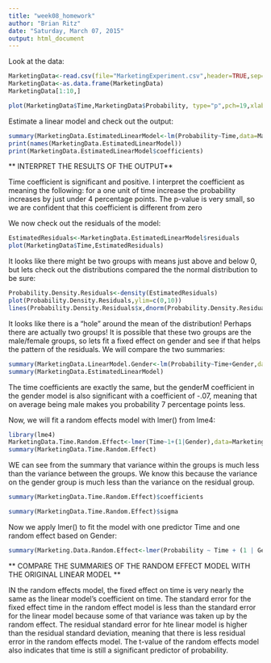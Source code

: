 ---
title: "week08_homework"
author: "Brian Ritz"
date: "Saturday, March 07, 2015"
output: html_document
---


Look at the data:
```{r}
MarketingData<-read.csv(file="MarketingExperiment.csv",header=TRUE,sep=",")
MarketingData<-as.data.frame(MarketingData)
MarketingData[1:10,]
```

```{r}
plot(MarketingData$Time,MarketingData$Probability, type="p",pch=19,xlab="Time",ylab="Probability")
```

Estimate a linear model and check out the output:
```{r}
summary(MarketingData.EstimatedLinearModel<-lm(Probability~Time,data=MarketingData))
print(names(MarketingData.EstimatedLinearModel))
print(MarketingData.EstimatedLinearModel$coefficients)
```

** INTERPRET THE RESULTS OF THE OUTPUT**

Time coefficient is significant and positive. I interpret the coefficient as meaning the following: for a one unit of time increase the probability increases by just under 4 percentage points. The p-value is very small, so we are confident that this coefficient is different from zero

We now check out the residuals of the model:

```{r}
EstimatedResiduals<-MarketingData.EstimatedLinearModel$residuals
plot(MarketingData$Time,EstimatedResiduals)
```

It looks like there might be two groups with means just above and below 0, but lets check out the distributions compared the the normal distribution to be sure:
```{r}
Probability.Density.Residuals<-density(EstimatedResiduals)
plot(Probability.Density.Residuals,ylim=c(0,10))
lines(Probability.Density.Residuals$x,dnorm(Probability.Density.Residuals$x,mean=mean(EstimatedResiduals),sd=sd(EstimatedResiduals)))
```

It looks like there is a "hole" around the mean of the distribution! Perhaps there are actually two groups! It is possible that these two groups are the male/female groups, so lets fit a fixed effect on gender and see if that helps the pattern of the residuals. We will compare the two summaries:

```{r}
summary(MarketingData.LinearModel.Gender<-lm(Probability~Time+Gender,data=MarketingData))
summary(MarketingData.EstimatedLinearModel)
```

The time coefficients are exactly the same, but the genderM coefficient in the gender model is also significant with a coefficient of -.07, meaning that on average being male makes you probability 7 percentage points less.


Now, we will fit a random effects model with lmer() from lme4:

```{r}
library(lme4)
MarketingData.Time.Random.Effect<-lmer(Time~1+(1|Gender),data=MarketingData)
summary(MarketingData.Time.Random.Effect)
```

WE can see from the summary that variance within the groups is much less than the variance between the groups. We know this because the variance on the gender group is much less than the variance on the residual group.

```{r}
summary(MarketingData.Time.Random.Effect)$coefficients
```

```{r}
summary(MarketingData.Time.Random.Effect)$sigma
```


Now we apply lmer() to fit the model with one predictor Time and one random effect based on Gender:
```{r}
summary(Marketing.Data.Random.Effect<-lmer(Probability ~ Time + (1 | Gender), data=MarketingData))
```


** COMPARE THE SUMMARIES OF THE RANDOM EFFECT MODEL WITH THE ORIGINAL LINEAR MODEL **

IN the random effects model, the fixed effect on time is very nearly the same as the linear model's coefficient on time. The standard error for the fixed effect time in the random effect model is less than the standard error for the linear model because some of that variance was taken up by the random effect. The residual standard error for hte linear model is higher than the residual standard deviation, meaning that there is less residual error in the random effects model. The t-value of the random effects model also indicates that time is still a significant predictor of probability.

